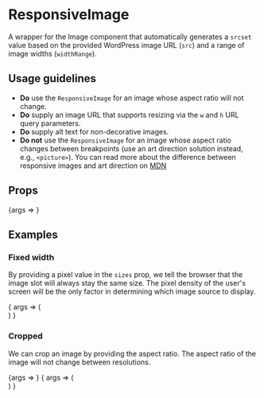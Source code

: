 
<Meta title="ResponsiveImage" component={ResponsiveImage} />

# ResponsiveImage

A wrapper for the Image component that automatically generates a `srcset` value based on the provided WordPress image URL (`src`) and a range of image widths (`widthRange`).

## Usage guidelines

- **Do** use the `ResponsiveImage` for an image whose aspect ratio will not change.
- **Do** supply an image URL that supports resizing via the `w` and `h` URL query parameters.
- **Do** supply alt text for non-decorative images.
- **Do not** use the `ResponsiveImage` for an image whose aspect ratio changes between breakpoints (use an art direction solution instead, e.g., `<picture>`). You can read more about the difference between responsive images and art direction on [MDN](https://developer.mozilla.org/en-US/docs/Learn/HTML/Multimedia_and_embedding/Responsive_images)

## Props

<Canvas>
	<Story
		args={{
			alt: 'The Apple Inc. logo is seen hanging at the entrance to the Apple store on 5th Avenue in New York',
			src: 'https://cms.qz.com/wp-content/uploads/2020/10/2020-10-12T095922Z_142848263_RC2XGJ9T1J4Y_RTRMADP_3_APPLE-IPHONE-5G.jpg?quality=80&strip=all',
			widthRange: [ 200, 1600 ],
		}}
		name="Default"
	>
		{args => <ResponsiveImage {...args} />}
	</Story>
</Canvas>

<ArgsTable story="ResponsiveImage" />

## Examples

### Fixed width

By providing a pixel value in the `sizes` prop, we tell the browser that the image slot will always stay the same size. The pixel density of the user's screen will be the only factor in determining which image source to display.

<Canvas>
	<Story
		args={{
			alt: 'An animated gif showing James Franco in The Disaster Artist (2017)',
			sizes: '240px',
			src: 'https://cms.qz.com/wp-content/uploads/2020/10/giphy-32.gif',
			widthRange: [ 240, 240 ],
		}}
		name="Fixed"
	>
		{
			args => (
				<div style={{ width: 240 }}>
					<ResponsiveImage {...args} />
				</div>
			)
		}
	</Story>
</Canvas>

### Cropped

We can crop an image by providing the aspect ratio. The aspect ratio of the image will not change between resolutions.

<Canvas>
	<Story
		args={{
			alt: 'The Apple Inc. logo is seen hanging at the entrance to the Apple store on 5th Avenue in New York',
			aspectRatio: 1,
			src: 'https://cms.qz.com/wp-content/uploads/2020/10/2020-10-12T095922Z_142848263_RC2XGJ9T1J4Y_RTRMADP_3_APPLE-IPHONE-5G.jpg?quality=80&strip=all',
			widthRange: [ 200, 1600 ],
		}}
		name="Cropped1"
	>
		{args => <ResponsiveImage {...args} />}
	</Story>
</Canvas>

<Canvas>
	<Story
		args={{
			alt: 'A 2020 Porsche Taycan is driven into a tunnel with a city skyline in the background',
			aspectRatio: 0.25,
			sizes: '(max-width: 1240px) 50vw, 620px',
			src: 'https://cms.qz.com/wp-content/uploads/2020/10/PORSCHE-620x360-sponsoredcontent-1.png',
			widthRange: [ 300, 620 ],
		}}
		name="Cropped2"
	>
		{
			args => (
				<div style={{ width: '50vw', maxWidth: 620 }}>
					<ResponsiveImage {...args} />
				</div>
			)
		}
	</Story>
</Canvas>
